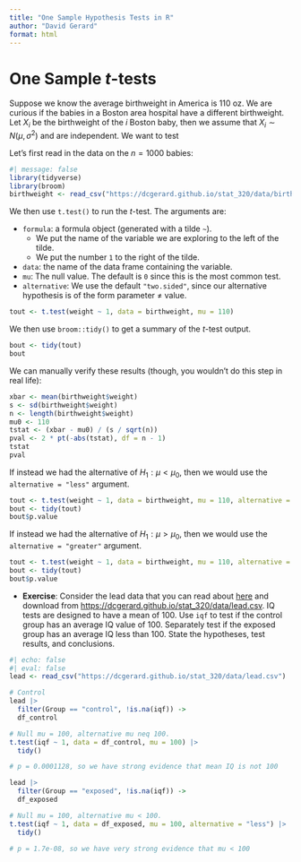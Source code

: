 ```yaml
---
title: "One Sample Hypothesis Tests in R"
author: "David Gerard"
format: html
---
```


# One Sample $t$-tests

Suppose we know the average birthweight in America is 110 oz. We are curious if the babies in a Boston area hospital have a different birthweight. Let $X_i$ be the birthweight of the $i$ Boston baby, then we assume that $X_i \sim N(\mu, \sigma^2)$ and are independent. We want to test

\begin{align}
H_0: \mu &= 110\\
H_1: \mu &\neq 110
\end{align}

Let's first read in the data on the $n = 1000$ babies:

```r
#| message: false
library(tidyverse)
library(broom)
birthweight <- read_csv("https://dcgerard.github.io/stat_320/data/birthweight.csv")
```

We then use `t.test()` to run the $t$-test. The arguments are:

- `formula`: a formula object (generated with a tilde `~`). 
    - We put the name of the variable we are exploring to the left of the tilde.
    - We put the number `1` to the right of the tilde.
- `data`: the name of the data frame containing the variable.
- `mu`: The null value. The default is `0` since this is the most common test.
- `alternative`: We use the default `"two.sided"`, since our alternative hypothesis is of the form parameter $\neq$ value.

```r
tout <- t.test(weight ~ 1, data = birthweight, mu = 110)
```

We then use `broom::tidy()` to get a summary of the $t$-test output.

```r
bout <- tidy(tout)
bout
```

We can manually verify these results (though, you wouldn't do this step in real life):

```r
xbar <- mean(birthweight$weight)
s <- sd(birthweight$weight)
n <- length(birthweight$weight)
mu0 <- 110
tstat <- (xbar - mu0) / (s / sqrt(n))
pval <- 2 * pt(-abs(tstat), df = n - 1)
tstat
pval
```


If instead we had the alternative of $H_1: \mu < \mu_0$, then we would use the `alternative = "less"` argument.

```r
tout <- t.test(weight ~ 1, data = birthweight, mu = 110, alternative = "less")
bout <- tidy(tout)
bout$p.value
```

If instead we had the alternative of $H_1: \mu > \mu_0$, then we would use the `alternative = "greater"` argument.

```r
tout <- t.test(weight ~ 1, data = birthweight, mu = 110, alternative = "greater")
bout <- tidy(tout)
bout$p.value
```

- **Exercise**: Consider the lead data that you can read about [here](../data.qmd#lead) and download from <https://dcgerard.github.io/stat_320/data/lead.csv>. IQ tests are designed to have a mean of 100. Use `iqf` to test if the control group has an average IQ value of 100. Separately test if the exposed group has an average IQ less than 100. State the hypotheses, test results, and conclusions.

```r
#| echo: false
#| eval: false
lead <- read_csv("https://dcgerard.github.io/stat_320/data/lead.csv")

# Control
lead |>
  filter(Group == "control", !is.na(iqf)) ->
  df_control

# Null mu = 100, alternative mu neq 100.
t.test(iqf ~ 1, data = df_control, mu = 100) |>
  tidy()

# p = 0.0001128, so we have strong evidence that mean IQ is not 100

lead |>
  filter(Group == "exposed", !is.na(iqf)) ->
  df_exposed

# Null mu = 100, alternative mu < 100.
t.test(iqf ~ 1, data = df_exposed, mu = 100, alternative = "less") |>
  tidy()

# p = 1.7e-08, so we have very strong evidence that mu < 100
```


